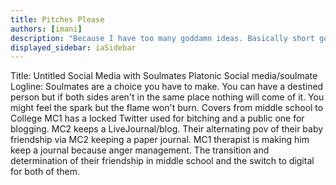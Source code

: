```yaml
---
title: Pitches Please
authors: [imani]
description: "Because I have too many goddamn ideas. Basically short google keep sized ideas that filter through my brain but I dont have the time to flesh out at the current"
displayed_sidebar: iaSidebar 
---
```


Title: Untitled Social Media with Soulmates
Platonic Social media/soulmate
Logline: Soulmates are a choice you have to make. You can have a destined person but if both sides aren't in the same place nothing will come of it. You might feel the spark but the flame won't burn. 
Covers from middle school to College MC1 has a locked Twitter used for bitching and a public one for blogging. MC2 keeps a LiveJournal/blog. Their alternating pov of their baby friendship via MC2 keeping a paper journal. MC1 therapist is making him keep a journal because anger management. The transition and determination of their friendship in middle school and the switch to digital for both of them. 

